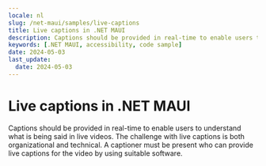 ```yaml
---
locale: nl
slug: /net-maui/samples/live-captions
title: Live captions in .NET MAUI
description: Captions should be provided in real-time to enable users to understand what is being said in live videos.
keywords: [.NET MAUI, accessibility, code sample]
date: 2024-05-03
last_update:
  date: 2024-05-03
---
```


# Live captions in .NET MAUI

Captions should be provided in real-time to enable users to understand what is being said in live videos. The challenge with live captions is both organizational and technical. A captioner must be present who can provide live captions for the video by using suitable software.

<CodeSample id="media-captions-live" platform="net-maui" locale="en"/>
